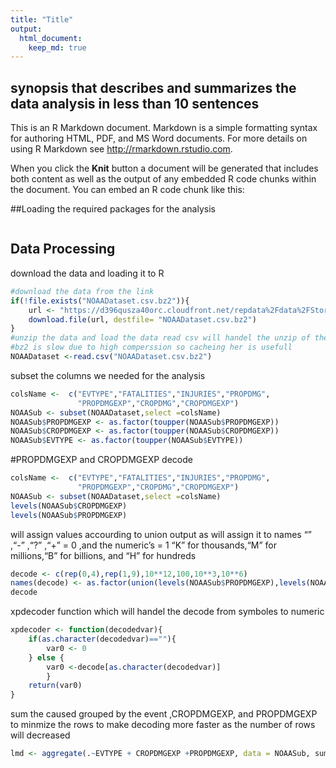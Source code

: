 ```yaml
---
title: "Title"
output: 
  html_document:
    keep_md: true
---
```

## synopsis that describes and summarizes the data analysis in less than 10 sentences



This is an R Markdown document. Markdown is a simple formatting syntax for authoring HTML, PDF, and MS Word documents. For more details on using R Markdown see <http://rmarkdown.rstudio.com>.

When you click the **Knit** button a document will be generated that includes both content as well as the output of any embedded R code chunks within the document. You can embed an R code chunk like this:

##Loading the required packages for the analysis
```r

```
## Data Processing 
download the data and loading it to R
```r
#download the data from the link
if(!file.exists("NOAADataset.csv.bz2")){
    url <- "https://d396qusza40orc.cloudfront.net/repdata%2Fdata%2FStormData.csv.bz2"
    download.file(url, destfile= "NOAADataset.csv.bz2") 
}
#unzip the data and load the data read csv will handel the unzip of the file 
#bz2 is slow due to high comperssion so cacheing her is usefull
NOAADataset <-read.csv("NOAADataset.csv.bz2")
```
subset the columns we needed for the analysis
```r
colsName <-  c("EVTYPE","FATALITIES","INJURIES","PROPDMG",
               "PROPDMGEXP","CROPDMG","CROPDMGEXP")
NOAASub <- subset(NOAADataset,select =colsName)
NOAASub$PROPDMGEXP <- as.factor(toupper(NOAASub$PROPDMGEXP))
NOAASub$CROPDMGEXP <- as.factor(toupper(NOAASub$CROPDMGEXP))
NOAASub$EVTYPE <- as.factor(toupper(NOAASub$EVTYPE))

```
#PROPDMGEXP and CROPDMGEXP decode
```r
colsName <-  c("EVTYPE","FATALITIES","INJURIES","PROPDMG",
               "PROPDMGEXP","CROPDMG","CROPDMGEXP")
NOAASub <- subset(NOAADataset,select =colsName)
levels(NOAASub$CROPDMGEXP)
levels(NOAASub$PROPDMGEXP)
```
will assign values accourding to union output as will assign it to names
"" ,"-" ,"?" ,"+" = 0 ,and the numeric's = 1
"K" for thousands,"M" for millions,"B" for billions, and "H" for hundreds
```r
decode <- c(rep(0,4),rep(1,9),10**12,100,10**3,10**6)
names(decode) <- as.factor(union(levels(NOAASub$PROPDMGEXP),levels(NOAASub$CROPDMGEXP)))
decode

```
xpdecoder function which will handel the decode from symboles to numeric
```r
xpdecoder <- function(decodedvar){
    if(as.character(decodedvar)==""){
        var0 <- 0
    } else {
        var0 <-decode[as.character(decodedvar)]
        }
    return(var0)
}

```
sum the caused grouped by the event ,CROPDMGEXP, and PROPDMGEXP to minmize the rows to make decoding more faster as the number of rows will decreased
```r

lmd <- aggregate(.~EVTYPE + CROPDMGEXP +PROPDMGEXP, data = NOAASub, sum)
```